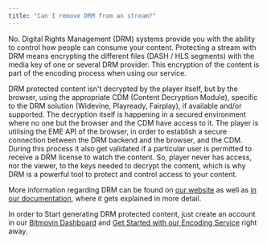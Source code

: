 ```yaml
---
title: "Can I remove DRM from an stream?"
---
```


No. Digital Rights Management (DRM) systems provide you with the ability to control how people can consume your content. Protecting a stream with DRM means encrypting the different files (DASH / HLS segments) with the media key of one or several DRM provider. This encryption of the content is part of the encoding process when using our service.

DRM protected content isn't decrypted by the player itself, but by the browser, using the appropriate CDM (Content Decryption Module), specific to the DRM solution (Widevine, Playready, Fairplay), if available and/or supported. The decryption itself is happening in a secured environment where no one but the browser and the CDM have access to it. The player is utilising the EME API of the browser, in order to establish a secure connection between the DRM backend and the browser, and the CDM. During this process it also get validated if a particular user is permitted to receive a DRM license to watch the content. So, player never has access, nor the viewer, to the keys needed to decrypt the content, which is why DRM is a powerful tool to protect and control access to your content.

More information regarding DRM can be found on [our website](https://bitmovin.com/drm/) as well as [in our documentation](/encoding/docs/digital-rights-management-drm-overview), where it gets explained in more detail.

In order to Start generating DRM protected content, just create an account in our [Bitmovin Dashboard](https://bitmovin.com/dashboard/signup) and [Get Started with our Encoding Service](/encoding/docs/get-started-with-the-bitmovin-api) right away.